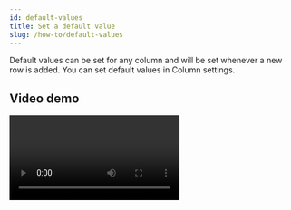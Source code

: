 ```yaml
---
id: default-values
title: Set a default value
slug: /how-to/default-values
---
```



Default values can be set for any column and will be set whenever a new row is
added. You can set default values in Column settings.

## Video demo

<Video controls url="https://youtu.be/xl1lL16SXlA" />

## Undefined

By default, the field’s value is `undefined`. This value is ignored by
Firestore, so the field won’t be set at all in the database.

## Null

Setting the default value as `null` makes it possible to filter rows by empty
fields.

## Static

Setting a static value will make all new rows have the same value for this field
by default.

## Dynamic

Setting a dynamic value lets you use JavaScript code to generate a default field
value.

example:

When user creates an account user document would be created. the document would
need a default currency based on the user's country . if you have countries
collection with all the settings available you can do the following:

```typescript
const defaultValueFn: DefaultValue = ({ row, db }) => {
  // set default currency of user's account
  const countryDoc = await db.collection("countries").doc(row.country).get();
  const currency = countryDoc.get("currency");
  return currency;
};
```

Alternatively you can get the information form an external api to set the
default value

```typescript
const defaultValueFn: DefaultValue = ({ row, db }) => {
  // set default currency of user's account
  const resp = await fetch(
    `https://restcountries.com/v3.1/name/${row.country}`
  );
  const respData = await resp.json();
  // get the currency code from the response
  const currencyCode = Object.keys(respData[0].currencies)[0];
  const currency = respData[0].currencies[currencyCode];
  return {
    code: currencyCode,
    name: currency.name,
    symbol: currency.symbol,
  };
};
```

### API

Your code has access to the following parameters and can use the
[`await` keyword](https://developer.mozilla.org/en-US/docs/Web/JavaScript/Reference/Operators/await).

You can also use npm packages using
[CommonJS `require` imports](https://nodejs.org/en/knowledge/getting-started/what-is-require/).

| Name      | Type                                                                                                                    | Description                                                                       |
| --------- | ----------------------------------------------------------------------------------------------------------------------- | --------------------------------------------------------------------------------- |
| `row`     | [<code>Record<string,&nbsp;any></code>](https://www.typescriptlang.org/docs/handbook/utility-types.html#recordkeystype) | All data in the current row.                                                      |
| `ref`     | [`DocumentReference`](https://firebase.google.com/docs/reference/node/firebase.firestore.DocumentReference)             | Reference to the corresponding Firestore document of the current row.             |
| `db`      | [`Firestore`](https://firebase.google.com/docs/reference/node/firebase.firestore.Firestore)                             | Access to the full Cloud Firestore instance to access any collection or document. |
| `auth`    | [`Auth`](https://firebase.google.com/docs/reference/admin/node/admin.auth.Auth-1)                                       | Access to Firebase Auth via Admin SDK                                             |
| `storage` | [`Storage`](https://firebase.google.com/docs/reference/admin/node/admin.storage.Storage-1)                              | Access to Firebase Storage via Admin SDK                                          |
| `rowy`    | [`Rowy`](/reference/rowy)                                                                                               | Access to cloud function metadata secret Manager and storage utilities            |

### Examples

#### Example: Parent document

Use the row `ref` to get a value from the parent document.

```typescript
const defaultValueFn: DefaultValue = async ({ ref }) => {
  const parentDoc = await ref.parent.parent.get();
  return parentDoc.get("FIELD_KEY_HERE");
};
```

#### Example: Any document

Use `db` to get any document in your database.

```typescript
const defaultValueFn: DefaultValue = async ({ row, db }) => {
  const query = await db
    .collection("someCollection")
    .where("aField", "==", row.someKey)
    .get();
  return query.docs[0].get("keyName");
};
```

#### Example: npm package

Use an npm package to generate a UUID.

```ts
const defaultValueFn: DefaultValue = ({ row, db }) => {
  const { v4: uuidv4 } = require("uuid");
  return uuidv4();
};
```

#### Example: reference Data

Store document id in the document, for easy queries

```typescript
const defaultValueFn: DefaultValue = ({ ref }) => {
  return ref.id;
};
```
